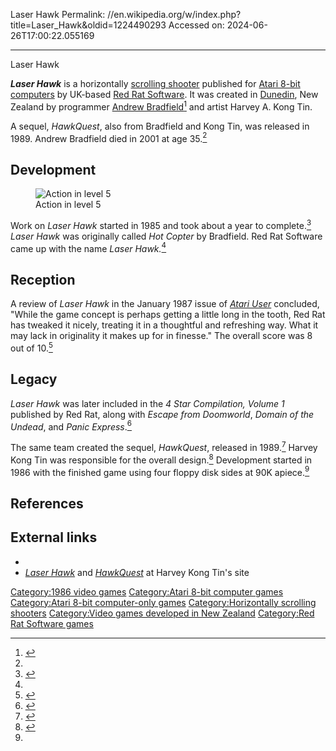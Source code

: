 Laser Hawk
Permalink: //en.wikipedia.org/w/index.php?title=Laser_Hawk&oldid=1224490293
Accessed on: 2024-06-26T17:00:22.055169



------
Laser Hawk
{{short description|1986 video game}}
{{Use dmy dates|date=April 2022}}
{{Infobox video game
| title         = Laser Hawk
| collapsible   = 
| state         = 
| image         = Laser Hawk Cover Art.jpg
| caption       = 
| developer     = [[Andrew Bradfield]]<ref name=giantlist/>
| artist        = Harvey A. Kong Tin
| publisher     = [[Red Rat Software]]
| series        = 
| engine        = 
| platforms     = [[Atari 8-bit]]
| released      = 1986
| genre         = [[Scrolling shooter]]
| modes         = 
|alt = 
}}

'''''Laser Hawk''''' is a horizontally [[scrolling shooter]] published for [[Atari 8-bit computers]] by UK-based [[Red Rat Software]]. It was created in [[Dunedin]], New Zealand by programmer [[Andrew Bradfield]]<ref name="giantlist">{{cite web|title=The Giant List of Classic Game Programmers|url=https://dadgum.com/giantlist/ |last1=Hague |first1=James}}</ref> and artist Harvey A. Kong Tin.

A sequel, ''HawkQuest'', also from Bradfield and Kong Tin, was released in 1989. Andrew Bradfield died in 2001 at age 35.<ref name=atimes/>

==Development==
[[Image:Laser Hawk A800 ingame.png|left|thumb|Action in level 5]]

Work on ''Laser Hawk'' started in 1985 and took about a year to complete.<ref name="atimes">{{cite web|last1=Kong Tin |first1=Harvey A. |title=Thanks Andy, for Laser Hawk |url=http://www.ataritimes.com:80/8-bit/features/laserhawk.html |website=The Atari Times |url-status=unfit |archiveurl=https://web.archive.org/web/20050404001241/http://www.ataritimes.com/8-bit/features/laserhawk.html |archivedate=4 April 2005 }}</ref>  
''Laser Hawk'' was originally called ''Hot Copter'' by Bradfield. Red Rat Software came up with the name ''Laser Hawk.''<ref name="atimes"/>

==Reception==
A review of ''Laser Hawk'' in the January 1987 issue of ''[[Atari User]]'' concluded, "While the game concept is perhaps getting a little long in the tooth, Red Rat has tweaked it nicely, treating it in a thoughtful and refreshing way. What it may lack in originality it makes up for in finesse." The overall score was 8 out of 10.<ref>{{cite journal|last1=Reynolds|first1=Niels|title=Rat's Flying High|journal=Atari User|date=January 1987|url=https://archive.org/stream/atari-user-uk-magazine-21/Atari_User_UK_21#page/n21/mode/2up|issue=21|page=22}}</ref>

==Legacy==
''Laser Hawk'' was later included in the ''4 Star Compilation, Volume 1'' published by Red Rat, along with ''Escape from Doomworld'', ''Domain of the Undead'', and ''Panic Express''.<ref>{{cite web|title=4 Star Compilation - Volume 1|url=http://www.atarimania.com/game-atari-400-800-xl-xe-4-star-compilation-volume-1_6831.html|website=Atari Mania}}</ref>

The same team created the sequel, ''HawkQuest'', released in 1989.<ref name="atarimania_hq">{{Cite web|url=http://www.atarimania.com/game-atari-400-800-xl-xe-hawkquest_2410.html |title=Hawkquest |work=atarimania.com |publisher=Atari Mania |accessdate=15 August 2010}}</ref> Harvey Kong Tin was responsible for the overall design.<ref name="tin">{{cite web|title=Harvey Kong Tin|url=http://www.page6.org/people/harveyk/harveyk.htm|website=page6.org}}</ref> Development started in 1986 with the finished game using four floppy disk sides at 90K apiece.<ref name="atimes"/>

==References==
{{Reflist}}

==External links==
*{{atarimania|id=2903}}
*[http://hawkquest.tripod.com/lh.htm ''Laser Hawk''] and [http://hawkquest.tripod.com/hq.htm ''HawkQuest''] at Harvey Kong Tin's site

[[Category:1986 video games]]
[[Category:Atari 8-bit computer games]]
[[Category:Atari 8-bit computer-only games]]
[[Category:Horizontally scrolling shooters]]
[[Category:Video games developed in New Zealand]]
[[Category:Red Rat Software games]]


{{shmup-videogame-stub}}